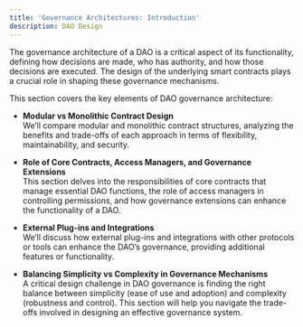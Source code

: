 ```yaml
---
title: 'Governance Architectures: Introduction'
description: DAO Design
---
```


The governance architecture of a DAO is a critical aspect of its functionality, defining how decisions are made, who has authority, and how those decisions are executed. The design of the underlying smart contracts plays a crucial role in shaping these governance mechanisms.

This section covers the key elements of DAO governance architecture:

- **Modular vs Monolithic Contract Design**  
  We’ll compare modular and monolithic contract structures, analyzing the benefits and trade-offs of each approach in terms of flexibility, maintainability, and security.

- **Role of Core Contracts, Access Managers, and Governance Extensions**  
  This section delves into the responsibilities of core contracts that manage essential DAO functions, the role of access managers in controlling permissions, and how governance extensions can enhance the functionality of a DAO.

- **External Plug-ins and Integrations**  
  We’ll discuss how external plug-ins and integrations with other protocols or tools can enhance the DAO’s governance, providing additional features or functionality.

- **Balancing Simplicity vs Complexity in Governance Mechanisms**  
  A critical design challenge in DAO governance is finding the right balance between simplicity (ease of use and adoption) and complexity (robustness and control). This section will help you navigate the trade-offs involved in designing an effective governance system.